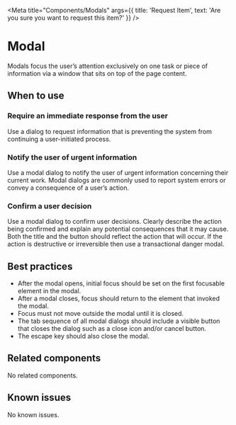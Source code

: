 
<Meta
  title="Components/Modals"
  args={{
    title: 'Request Item',
    text: 'Are you sure you want to request this item?'
  }} />

# Modal

Modals focus the user’s attention exclusively on one task or piece of information
via a window that sits on top of the page content.

## When to use

### Require an immediate response from the user
Use a dialog to request information that is preventing the system from continuing
a user-initiated process.

### Notify the user of urgent information
Use a modal dialog to notify the user of urgent information concerning their
current work. Modal dialogs are commonly used to report system errors or convey
a consequence of a user’s action.

### Confirm a user decision
Use a modal dialog to confirm user decisions. Clearly describe the action being
confirmed and explain any potential consequences that it may cause. Both the
title and the button should reflect the action that will occur. If the action is
destructive or irreversible then use a transactional danger modal.

## Best practices

- After the modal opens, initial focus should be set on the first focusable
  element in the modal.
- After a modal closes, focus should return to the element that invoked the modal.
- Focus must not move outside the modal until it is closed.
- The tab sequence of all modal dialogs should include a visible button that
  closes the dialog such as a close icon and/or cancel button.
- The escape key should also close the modal.

## Related components

No related components.

## Known issues

No known issues.

<Story story={stories.basic} />
